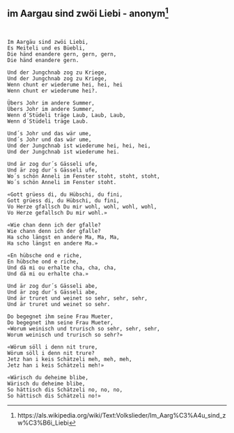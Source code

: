## im Aargau sind zwöi Liebi - anonym[^5]

[^5]: https://als.wikipedia.org/wiki/Text:Volkslieder/Im_Aarg%C3%A4u_sind_zw%C3%B6i_Liebi

```


Im Aargäu sind zwöi Liebi,
Es Meiteli und es Büebli,
Die händ enandere gern, gern, gern,
Die händ enandere gern.

Und der Jungchnab zog zu Kriege,
Und der Jungchnab zog zu Kriege,
Wenn chunt er wiederume hei, hei, hei
Wenn chunt er wiederume hei?.

Übers Johr im andere Summer,
Übers Johr im andere Summer,
Wenn d´Stüdeli träge Laub, Laub, Laub,
Wenn d´Stüdeli träge Laub.

Und´s Johr und das wär ume,
Und´s Johr und das wär ume,
Und der Jungchnab ist wiederume hei, hei, hei,
Und der Jungchnab ist wiederume hei.

Und är zog dur´s Gässeli ufe,
Und är zog dur´s Gässeli ufe,
Wo´s schön Anneli im Fenster stoht, stoht, stoht,
Wo´s schön Anneli im Fenster stoht.

«Gott grüess di, du Hübschi, du fini,
Gott grüess di, du Hübschi, du fini,
Vo Herze gfallsch Du mir wohl, wohl, wohl, wohl,
Vo Herze gefallsch Du mir wohl.»

«Wie chan denn ich der gfalle?
Wie chann denn ich der gfalle?
Ha scho längst en andere Ma, Ma, Ma,
Ha scho längst en andere Ma.»

«En hübsche ond e riche,
En hübsche ond e riche,
Und dä mi ou erhalte cha, cha, cha,
Und dä mi ou erhalte cha.»

Und är zog dur´s Gässeli abe,
Und är zog dur´s Gässeli abe,
Und är truret und weinet so sehr, sehr, sehr,
Und är truret und weinet so sehr.

Do begegnet ihm seine Frau Mueter,
Do begegnet ihm seine Frau Mueter,
«Worum weinisch und trurisch so sehr, sehr, sehr,
Worum weinisch und trurisch so sehr?»

«Wörum söll i denn nit trure,
Wörum söll i denn nit trure?
Jetz han i keis Schätzeli meh, meh, meh,
Jetz han i keis Schätzeli meh!»

«Wärisch du deheime blibe,
Wärisch du deheime blibe,
So hättisch dis Schätzeli no, no, no,
So hättisch dis Schätzeli no!» 
```
